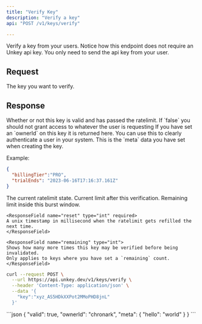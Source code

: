 ```yaml
---
title: "Verify Key"
description: "Verify a key"
api: "POST /v1/keys/verify"

---
```


Verify a key from your users. Notice how this endpoint does not require an Unkey api key. You only need to send the api key from your user.

## Request

<ParamField body="key" type="string" required>
The key you want to verify.
</ParamField>

## Response

<ResponseField name="valid" type="boolean" required>
  Whether or not this key is valid and has passed the ratelimit.
  If `false` you should not grant access to whatever the user is requesting
</ResponseField>
<ResponseField name="ownerId" type="string">
  If you have set an `ownerId` on this key it is returned here. You can use this to clearly authenticate a user in your system.
</ResponseField>


<ResponseField name="meta" type="object" >
This is the `meta` data you have set when creating the key.

Example:
```json
{
  "billingTier":"PRO",
  "trialEnds": "2023-06-16T17:16:37.161Z"
}
```

</ResponseField>


<ResponseField name="ratelimit" type="Object">
  The current ratelimit state.

  <Expandable title="properties">

  <ResponseField name="limit" type="int"  required>
  Current limit after this verification.

  </ResponseField>
  <ResponseField name="remaining" type="int" required>
  Remaining limit inside this burst window.


  </ResponseField>


    <ResponseField name="reset" type="int" required>
    A unix timestamp in millisecond when the ratelimit gets refilled the next time.
    </ResponseField>

 </Expandable>



</ResponseField>


    <ResponseField name="remaining" type="int">
    Shows how many more times this key may be verified before being invalidated.
    Only applies to keys where you have set a `remaining` count.
    </ResponseField>

<RequestExample>



```sh
curl --request POST \
  --url https://api.unkey.dev/v1/keys/verify \
  --header 'Content-Type: application/json' \
  --data '{
    "key":"xyz_AS5HDkXXPot2MMoPHD8jnL"
  }'
```





</RequestExample>

<ResponseExample>
```json
{
	"valid": true,
	"ownerId": "chronark",
	"meta": {
		"hello": "world"
	}
}
```


</ResponseExample>
